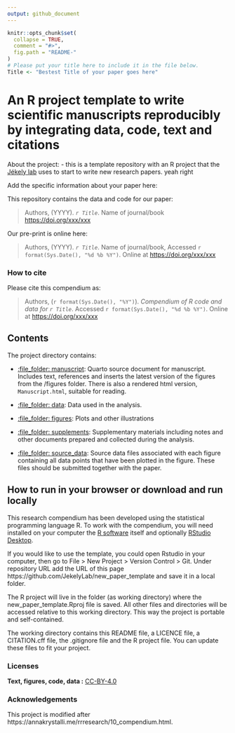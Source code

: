 ```yaml
---
output: github_document
---
```


<!-- README.md is generated from README.Rmd. Please edit that file -->

```r
knitr::opts_chunk$set(
  collapse = TRUE,
  comment = "#>",
  fig.path = "README-"
)
# Please put your title here to include it in the file below.
Title <- "Bestest Title of your paper goes here"
```


# An R project template to write scientific manuscripts reproducibly by integrating data, code, text and citations

About the project: 
- this is a template repository with an R project that the [Jékely lab](https://www.cos.uni-heidelberg.de/en/research-groups/gaspar-jekely) uses to start to write new research papers. yeah right

Add the specific information about your paper here:

This repository contains the data and code for our paper:

> Authors, (YYYY). _`r Title`_. Name of journal/book <https://doi.org/xxx/xxx>

Our pre-print is online here:

> Authors, (YYYY). _`r Title`_. Name of journal/book, Accessed `r format(Sys.Date(), "%d %b %Y")`. Online at <https://doi.org/xxx/xxx>


### How to cite

Please cite this compendium as:

> Authors, (`r format(Sys.Date(), "%Y")`). _Compendium of R code and data for `r Title`_. Accessed `r format(Sys.Date(), "%d %b %Y")`. Online at <https://doi.org/xxx/xxx>

## Contents

The project directory contains:

  - [:file\_folder: manuscript](/manuscript/Manuscript.qmd): Quarto source document
    for manuscript. Includes text, references and inserts the latest version of the figures from the /figures folder. 
There is also a rendered html version,
    `Manuscript.html`, suitable for reading.
    
  - [:file\_folder: data](analysis/data): Data used in the analysis.
  - [:file\_folder: figures](manuscript/figures): Plots and other
    illustrations
  - [:file\_folder:
    supplements](manuscript/supplements):
    Supplementary materials including notes and other documents
    prepared and collected during the analysis.
  - [:file\_folder:
    source_data](manuscript/source_data):
    Source data files associated with each figure containing all data points that have been plotted in the figure. These files should be submitted together with the paper.

## How to run in your browser or download and run locally

This research compendium has been developed using the statistical programming
language R. To work with the compendium, you will need
installed on your computer the [R software](https://cloud.r-project.org/)
itself and optionally [RStudio Desktop](https://rstudio.com/products/rstudio/download/).

If you would like to use the template, you could open Rstudio in your computer, then go to File > New Project > Version Control > Git. Under repository URL add the URL of this page https://github.com/JekelyLab/new_paper_template and save it in a local folder.

The R project will live in the folder (as working directory) where the new_paper_template.Rproj file is saved. All other files and directories will be accessed relative to this working directory. This way the project is portable and self-contained.

The working directory contains this README file, a LICENCE file, a CITATION.cff file, the .gitignore file and the R project file. You can update these files to fit your project.

### Licenses

**Text, figures, code, data :**  [CC-BY-4.0](http://creativecommons.org/licenses/by/4.0/)

### Acknowledgements

This project is modified after
https://annakrystalli.me/rrresearch/10_compendium.html.

